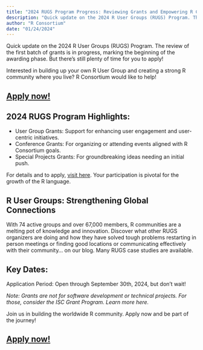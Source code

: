 ```yaml
---
title: "2024 RUGS Program Progress: Reviewing Grants and Empowering R Communities"
description: "Quick update on the 2024 R User Groups (RUGS) Program. The review of the first batch of grants is in progress, marking the beginning of the awarding phase."
author: "R Consortium"
date: "01/24/2024"
---
```


Quick update on the 2024 R User Groups (RUGS) Program. The review of the first batch of grants is in progress, marking the beginning of the awarding phase. But there’s still plenty of time for you to apply!

Interested in building up your own R User Group and creating a strong R community where you live? R Consortium would like to help!

## [Apply now!](https://r-consortium.org/all-projects/rugsprogram.html)

## 2024 RUGS Program Highlights:

-   User Group Grants: Support for enhancing user engagement and user-centric initiatives.
-   Conference Grants: For organizing or attending events aligned with R Consortium goals.
-   Special Projects Grants: For groundbreaking ideas needing an initial push.

For details and to apply, [visit here](https://r-consortium.org/all-projects/rugsprogram.html). Your participation is pivotal for the growth of the R language.

## R User Groups: Strengthening Global Connections

With 74 active groups and over 67,000 members, R communities are a melting pot of knowledge and innovation. Discover what other RUGS organizers are doing and how they have solved tough problems restarting in person meetings or finding good locations or communicating effectively with their community… on our blog. Many RUGS case studies are available.

## Key Dates:

Application Period: Open through September 30th, 2024, but don’t wait!

*Note: Grants are not for software development or technical projects. For those, consider the ISC Grant Program. Learn more here.*

Join us in building the worldwide R community. Apply now and be part of the journey!

## [Apply now!](https://r-consortium.org/all-projects/rugsprogram.html)
